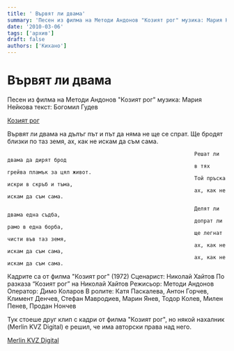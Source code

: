 ```yaml
---
title: ' Вървят ли двама'
summary: 'Песен из филма на Методи Андонов "Козият рог" музика: Мария Нейкова...'
date: '2010-03-06'
tags: ['архив']
draft: false
authors: ['Кихано']
---
```


# Вървят ли двама

Песен из филма на Методи Андонов "Козият рог"
музика: Мария Нейкова
текст: Богомил Гудев

[Козият рог](http://bg.wikipedia.org/wiki/%D0%9A%D0%BE%D0%B7%D0%B8%D1%8F%D1%82_%D1%80%D0%BE%D0%B3)

Вървят ли двама на дълъг път
и път да няма не ще се спрат.
Ще бродят близки по таз земя,
ах, как не искам да съм сама.

                                                                Решат ли двама да дирят брод
                                                                в тях грейва пламък за цял живот.
                                                                Той пръска искри в скръб и тъма,
                                                                ах, как не искам да съм сама.

                                                                Делят ли двама една съдба,
                                                                допрат ли рамо в една борба,
                                                                ще легнат чисти във таз земя,
                                                                ах, как не искам да съм сама,
                                                                ах, как не искам да съм сама.

Кадрите са от филма "Козият рог" (1972)
Сценарист: Николай Хайтов
По разказа “Козият рог” на Николай Хайтов
Режисьор: Методи Андонов
Оператор: Димо Коларов
В ролите: Катя Паскалева, Антон Горчев, Климент Денчев, Стефан Мавродиев, Марин Янев, Тодор Колев, Милен Пенев, Продан Нончев

Тук стоеше друг клип с кадри от филма "Козият рог", но някой нахалник (Merlin KVZ Digital) е решил, че има авторски права над него.

[Merlin KVZ Digital](https://bivol.bg/kvz-digital-censorship.html)
